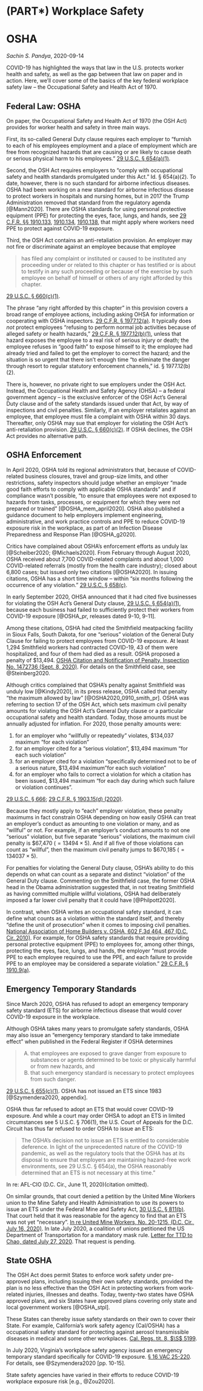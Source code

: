 # (PART\*) Workplace Safety {-} 

# OSHA

_Sachin S. Pandya_, 2020-09-14

COVID-19 has highlighted the ways that law in the U.S. protects worker health and safety, as well as the gap between that law on paper and in action. Here, we'll cover some of the basics of the key federal workplace safety law -- the Occupational Safety and Health Act of 1970.

## Federal Law: OSHA {#oshafed}

On paper, the Occupational Safety and Health Act of 1970 (the OSH Act) provides for worker health and safety in three main ways.  

First, its so-called General Duty clause requires each employer to "furnish to each of his employees employment and a place of employment which are free from recognized hazards that are causing or are likely to cause death or serious physical harm to his employees." [29 U.S.C. § 654(a)(1)](https://www.govinfo.gov/content/pkg/USCODE-2018-title29/html/USCODE-2018-title29-chap15-sec654.htm). 

Second, the OSH Act requires employers to "comply with occupational safety and health standards promulgated under this Act." Id. § 654(a)(2). To date, however, there is no such standard for airborne infectious diseases. OSHA had been working on a new standard for airborne infectious disease to protect workers in hospitals and nursing homes, but in 2017 the Trump Administration removed that standard from the regulatory agenda [@Mann2020]. There are OSHA standards for using personal protective equipment (PPE) for protecting the eyes, face, lungs, and hands, see [29 C.F.R. §§ 1910.133](https://www.ecfr.gov/cgi-bin/text-idx?SID=3ac7f62b21b5133ec8509a5a298b0a51&mc=true&node=se29.5.1910_1133&rgn=div8), [1910.134](https://www.ecfr.gov/cgi-bin/text-idx?SID=3ac7f62b21b5133ec8509a5a298b0a51&mc=true&node=se29.5.1910_1134&rgn=div8), [1910.138](https://www.ecfr.gov/cgi-bin/text-idx?SID=3ac7f62b21b5133ec8509a5a298b0a51&mc=true&node=se29.5.1910_1138&rgn=div8), that might apply where workers need PPE to protect against COVID-19 exposure.

Third, the OSH Act contains an anti-retaliation provision. An employer may not fire or discriminate against an employee because that employee

>has filed any complaint or instituted or caused to be instituted any proceeding under or related to this chapter or has testified or is about to testify in any such proceeding or because of the exercise by such employee on behalf of himself or others of any right afforded by this chapter.

[29 U.S.C. § 660(c)(1)](https://www.govinfo.gov/content/pkg/USCODE-2018-title29/html/USCODE-2018-title29-chap15-sec660.htm).  

The phrase "any right afforded by this chapter" in this provision covers a broad range of employee actions, including asking OHSA for information or cooperating with OSHA inspectors. [29 C.F.R. § 1977.12(a)](https://www.ecfr.gov/cgi-bin/text-idx?SID=3ac7f62b21b5133ec8509a5a298b0a51&mc=true&node=se29.9.1977_112&rgn=div8). It typically does _not_ protect employees "refusing to perform normal job activities because of alleged safety or health hazards," [29 C.F.R. § 1977.12(b)(1)](https://www.ecfr.gov/cgi-bin/text-idx?SID=3ac7f62b21b5133ec8509a5a298b0a51&mc=true&node=se29.9.1977_112&rgn=div8), unless that hazard exposes the employee to a real risk of serious injury or death; the employee refuses in "good faith" to expose himself to it; the employee had already tried and failed to get the employer to correct the hazard; and the situation is so urgent that there isn't enough time "to eliminate the danger through resort to regular statutory enforcement channels," id. § 1977.12(b)(2).

There is, however, no private right to sue employers under the OSH Act. Instead, the Occupational Health and Safety Agency (OHSA) -- a federal government agency -- is the exclusive enforcer of the OSH Act's General Duty clause and of the safety standards issued under that Act, by way of inspections and civil penalties.  Similarly, if an employer retaliates against an employee, that employee must file a complaint with OSHA within 30 days. Thereafter, only OSHA may sue that employer for violating the OSH Act's anti-retaliation provision. [29 U.S.C. § 660(c)(2)](https://www.govinfo.gov/content/pkg/USCODE-2018-title29/html/USCODE-2018-title29-chap15-sec660.htm). If OSHA declines, the OSH Act provides no alternative path.

## OSHA Enforcement {#oshaenfr}

In April 2020, OSHA told its regional administrators that, because of COVID-related business closures, travel and group-size limits, and other restrictions, safety inspectors should judge whether an employer "made good faith efforts to comply with applicable OSHA standards" and if compliance wasn't possible, "to ensure that employees were not exposed to hazards from tasks, processes, or equipment for which they were not prepared or trained" [@OSHA_mem_april2020]. OSHA also published a guidance document to help employers implement engineering, administrative, and work practice controls and PPE to reduce COVID-19 exposure risk in the workplace, as part of an Infection Disease Preparedness and Response Plan [@OSHA_g2020].

Critics have complained about OSHA's enforcement efforts as unduly lax [@Scheiber2020; @Michaels2020]. From February through August 2020, OSHA received about 7,700 COVID-related complaints and about 1,000 COVID-related referrals (mostly from the health care industry); closed about 6,800 cases; but issued only two citations [@OSHA2020]. In issuing citations, OSHA has a short time window -- within "six months following the occurrence of any violation." [29 U.S.C. § 658(c)](https://www.govinfo.gov/content/pkg/USCODE-2018-title29/html/USCODE-2018-title29-chap15-sec658.htm).

In early September 2020, OHSA announced that it had cited five businesses for violating the OSH Act's General Duty clause, [29 U.S.C. § 654(a)(1)](https://www.govinfo.gov/content/pkg/USCODE-2018-title29/html/USCODE-2018-title29-chap15-sec654.htm), because each business had failed to sufficiently protect their workers from COVID-19 exposure [@OSHA_pr, releases dated 9-10, 9-11]. 

Among these citations, OSHA had cited the Smithfield meatpacking facility in Sioux Falls, South Dakota, for one "serious" violation of the General Duty Clause for failing to protect employees from COVID-19 exposure. At least 1,294 Smithfield workers had contracted COVID-19, 43 of them were hospitalized, and four of them had died as a result. OSHA proposed a penalty of \$13,494. [OSHA Citation and Notification of Penalty, Inspection No. 1472736 (Sept. 8, 2020)](https://big.assets.huffingtonpost.com/athena/files/2020/09/10/5f5a5589c5b62874bc19d98b.pdf). For details on the Smithfield case, see @Steinberg2020.

Although critics complained that OSHA's penalty against Smithfield was unduly low [@Kindy2020], in its press release, OSHA called that penalty "the maximum allowed by law" [@OSHA2020_0910_smith_pr]. OSHA was referring to section 17 of the OSH Act, which sets maximum civil penalty amounts for violating the OSH Act's General Duty clause or a particular occupational safety and health standard. Today, those amounts must be annually adjusted for inflation. For 2020, those penalty amounts were:

1. for an employer who "willfully or repeatedly" violates, \$134,037 maximum "for each violation"
2. for an employer cited for a "serious violation", \$13,494 maximum "for each such violation"
3. for an employer cited for a violation "specifically determined not to be of a serious nature, \$13,494 maximum "for each such violation"
4. for an employer who fails to correct a violation for which a citation has been issued, \$13,494 maximum "for each day during which such failure or violation continues".

[29 U.S.C. § 666](https://www.govinfo.gov/content/pkg/USCODE-2018-title29/html/USCODE-2018-title29-chap15-sec666.htm); [29 C.F.R. § 1903.15(d) (2020)](https://www.ecfr.gov/cgi-bin/text-idx?SID=b27c24ab9a81a61eac4f92ad63eb0e00&mc=true&node=se29.5.1903_115&rgn=div8).

Because they mostly apply to "each" employer violation, these penalty maximums in fact constrain OSHA depending on how easily OSHA can treat an employer's conduct as amounting to one violation or many, and as "willful" or not. For example, if an employer's conduct amounts to not one "serious" violation, but five separate "serious" violations, the maximum civil penalty is \$67,470 ($= 13494 \times 5$).  And if all five of those violations can count as "willful", then the maximum civil penalty jumps to \$670,185 ($= 134037 \times 5$).

For penalties for violating the General Duty clause, OSHA's ability to do this depends on what can count as a separate and distinct "violation" of the General Duty clause. Commenting on the Smithfield case, the former OSHA head in the Obama administration suggested that, in not treating Smithfield as having committed multiple willful violations, OSHA had deliberately imposed a far lower civil penalty that it could have [@Philpott2020].

In contrast, when OSHA writes an occupational safety standard, it can define what counts as a violation within the standard itself, and thereby "define the unit of prosecution" when it comes to imposing civil penalties. [National Association of Home Builders v. OSHA, 602 F.3d 464, 467 (D.C. Cir. 2010)](https://www.courtlistener.com/opinion/1992/nat-assn-of-home-builders-v-osha/). For example, for OSHA safety standards that require providing personal protective equipment (PPE) to employees for, among other things, protecting the eyes, face, lungs, and hands, the employer "must provide PPE to each employee required to use the PPE, and each failure to provide PPE to an employee may be considered a separate violation." [29 C.F.R. § 1910.9(a)](https://www.ecfr.gov/cgi-bin/text-idx?SID=3394fe091c7c2e109d0d1cec868295b2&mc=true&node=pt29.5.1910&rgn=div5#se29.5.1910_19).

## Emergency Temporary Standards {#oshaets}

Since March 2020, OSHA has refused to adopt an emergency temporary safety standard (ETS) for airborne infectious disease that would cover COVID-19 exposure in the workplace.

Although OSHA takes many years to promulgate safety standards, OSHA may also issue an "emergency temporary standard to take immediate effect" when published in the Federal Register if OSHA determines

>(A) that employees are exposed to grave danger from exposure to substances or agents determined to be toxic or physically harmful or from new hazards, and 
>(B) that such emergency standard is necessary to protect employees from such danger.

[29 U.S.C. § 655(c)(1)](https://www.govinfo.gov/content/pkg/USCODE-2018-title29/html/USCODE-2018-title29-chap15-sec655.htm). OSHA has not issued an ETS since 1983 [@Szymendera2020, appendix].

OSHA thus far refused to adopt an ETS that would cover COVID-19 exposure. And while a court may order OHSA to adopt an ETS in limited circumstances see 5 U.S.C. § 706(1), the U.S. Court of Appeals for the D.C. Circuit has thus far refused to order OSHA to issue an ETS:  

> The OSHA’s decision not to issue an ETS is entitled to considerable deference. In light of the unprecedented nature of the COVID-19 pandemic, as well as the regulatory tools that the OSHA has at its disposal to ensure that employers are maintaining hazard-free work environments, see 29 U.S.C. § 654(a), the OSHA reasonably determined that an ETS is not necessary at this time."

In re: AFL-CIO (D.C. Cir., June 11, 2020)(citation omitted). 

On similar grounds, that court denied a petition by the United Mine Workers union to the Mine Safety and Health Administration to use its powers to issue an ETS under the Federal Mine and Safety Act, [30 U.S.C. § 811(b)](https://www.govinfo.gov/content/pkg/USCODE-2018-title30/html/USCODE-2018-title30-chap22-subchapI-sec811.htm). That court held that it was reasonable for the agency to find that an ETS was not yet "necessary". [In re United Mine Workers, No. 20-1215, (D.C. Cir., July 16, 2020)](https://www.cadc.uscourts.gov/internet/orders.nsf/3587402FD4A1AEEB852585A700513EF3/$file/20-1215LDSD.pdf). In late July 2020, a coalition of unions petitioned the US Department of Transportation for a mandatory mask rule. [Letter for TTD to Chao, dated July 27, 2020](https://ttd.org/wp-content/uploads/2020/07/TTD-Petition-for-Rulemaking-to-DOT-7.27.20-1.pdf). That request is pending.

## State OSHA {#oshastate}

The OSH Act does permit States to enforce work safety under pre-approved plans, including issuing their own safety standards, provided the plan is no less effective than the OSH Act in protecting workers from work-related injuries, illnesses and deaths. Today, twenty-two states have OSHA approved plans, and six States have approved plans covering only state and local government workers [@OSHA_stpl]. 

These States can thereby issue safety standards on their own to cover their State. For example, California's work safety agency (Cal/OSHA) has a occupational safety standard for protecting against aerosol transmissible diseases in medical and some other workplaces. [Cal. Regs. tit. 8, $\S$ 5199](https://www.dir.ca.gov/title8/5199.html). 

In July 2020, Virginia's workplace safety agency issued an emergency temporary standard specifically for COVID-19 exposure. [§ 16 VAC 25-220](https://www.doli.virginia.gov/wp-content/uploads/2020/07/COVID-19-Emergency-Temporary-Standard-FOR-PUBLIC-DISTRIBUTION-FINAL-7.17.2020.pdf). For details, see @Szymendera2020 [pp. 10-15].

State safety agencies have varied in their efforts to reduce COVID-19 workplace exposure risk [e.g., @Zou2020].
